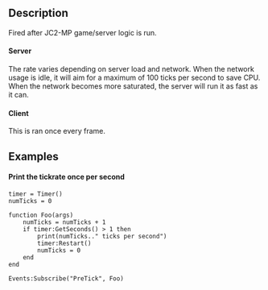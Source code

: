 {{Lua/Event}}

==Description==

Fired after JC2-MP game/server logic is run.

====Server====

The rate varies depending on server load and network. When the network usage is idle, it will aim for a maximum of 100 ticks per second to save CPU. When the network becomes more saturated, the server will run it as fast as it can.

====Client====

This is ran once every frame.

==Examples==

====Print the tickrate once per second====

<syntaxhighlight>
timer = Timer()
numTicks = 0

function Foo(args)
	numTicks = numTicks + 1
	if timer:GetSeconds() > 1 then
		print(numTicks.." ticks per second")
		timer:Restart()
		numTicks = 0
	end
end

Events:Subscribe("PreTick", Foo)
</syntaxhighlight>